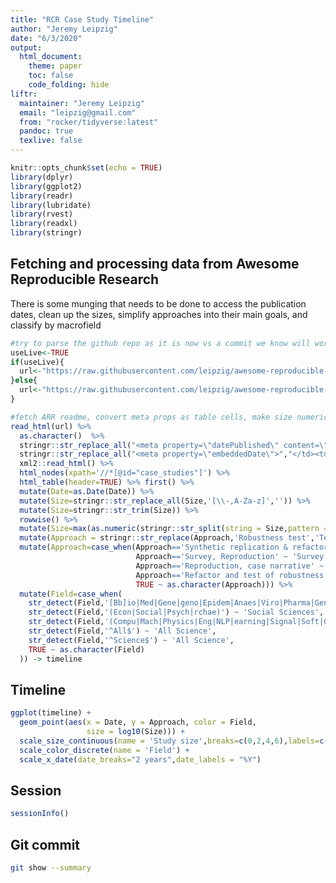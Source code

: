 ```yaml
---
title: "RCR Case Study Timeline"
author: "Jeremy Leipzig"
date: "6/3/2020"
output: 
  html_document:
    theme: paper
    toc: false
    code_folding: hide
liftr:
  maintainer: "Jeremy Leipzig"
  email: "leipzig@gmail.com"
  from: "rocker/tidyverse:latest"
  pandoc: true
  texlive: false
---
```



```r
knitr::opts_chunk$set(echo = TRUE)
library(dplyr)
library(ggplot2)
library(readr)
library(lubridate)
library(rvest)
library(readxl)
library(stringr)
```

## Fetching and processing data from Awesome Reproducible Research
There is some munging that needs to be done to access the publication dates, clean up the sizes, simplify approaches into their main goals, and classify by macrofield
```r
#try to parse the github repo as it is now vs a commit we know will work
useLive<-TRUE
if(useLive){
  url<-"https://raw.githubusercontent.com/leipzig/awesome-reproducible-research/master/readme.md"
}else{
  url<-"https://raw.githubusercontent.com/leipzig/awesome-reproducible-research/98a6fbaafd70eb80b2bc9c7987bb4618b5d0bd2b/readme.md"
}

#fetch ARR readme, convert meta props as table cells, make size numeric, simplify approaches, classify macrofields
read_html(url) %>%
  as.character()  %>% 
  stringr::str_replace_all("<meta property=\"datePublished\" content=\"(\\d\\d\\d\\d-\\d\\d-\\d\\d)\">","</td><td>\\1</td><td>") %>% 
  stringr::str_replace_all("<meta property=\"embeddedDate\">","</td><td>Date</td><td>Year") %>% 
  xml2::read_html() %>%
  html_nodes(xpath='//*[@id="case_studies"]') %>%
  html_table(header=TRUE) %>% first() %>%
  mutate(Date=as.Date(Date)) %>%
  mutate(Size=stringr::str_replace_all(Size,'[\\-,A-Za-z]','')) %>% 
  mutate(Size=stringr::str_trim(Size)) %>% 
  rowwise() %>%
  mutate(Size=max(as.numeric(stringr::str_split(string = Size,pattern = '\\s+',simplify=TRUE),na.rm = TRUE),na.rm = TRUE)) %>%
  mutate(Approach = stringr::str_replace(Approach,'Robustness test','Test of Robustness')) %>%
  mutate(Approach=case_when(Approach=='Synthetic replication & refactor' ~ 'Refactor',
                            Approach=='Survey, Reproduction' ~ 'Survey',
                            Approach=='Reproduction, case narrative' ~ 'Reproduction',
                            Approach=='Refactor and test of robustness' ~ 'Refactor',
                            TRUE ~ as.character(Approach))) %>%
  mutate(Field=case_when(
    str_detect(Field,'[Bb]io|Med|Gene|geno|Epidem|Anaes|Viro|Pharma|Geno|Eco|Neuro|Cell|Neph') ~ "Life Sciences",
    str_detect(Field,'(Econ|Social|Psych|rchae)') ~ 'Social Sciences',
    str_detect(Field,'(Compu|Mach|Physics|Eng|NLP|earning|Signal|Soft|Geo|Arti)') ~ 'Physical Sciences & Engr',
    str_detect(Field,'^All$') ~ 'All Science',
    str_detect(Field,'^Science$') ~ 'All Science',
    TRUE ~ as.character(Field)
  )) -> timeline
```

## Timeline

```r
ggplot(timeline) +
  geom_point(aes(x = Date, y = Approach, color = Field,
                 size = log10(Size))) +
  scale_size_continuous(name = 'Study size',breaks=c(0,2,4,6),labels=c("1","100","1000","1e6")) +
  scale_color_discrete(name = 'Field') +
  scale_x_date(date_breaks="2 years",date_labels = "%Y")
```

## Session
```r
sessionInfo()
```

## Git commit
```bash
git show --summary
```

